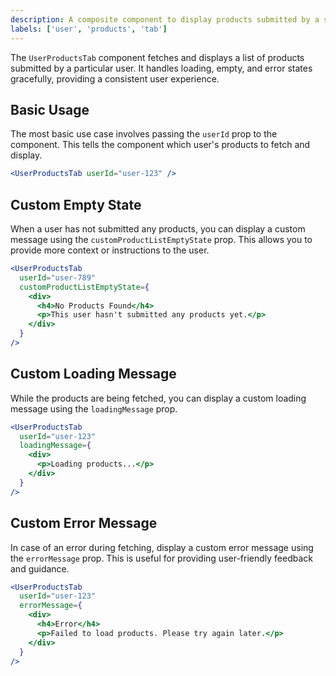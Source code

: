 ```yaml
---
description: A composite component to display products submitted by a specific user.
labels: ['user', 'products', 'tab']
---
```


The `UserProductsTab` component fetches and displays a list of products submitted by a particular user. It handles loading, empty, and error states gracefully, providing a consistent user experience.

## Basic Usage

The most basic use case involves passing the `userId` prop to the component. This tells the component which user's products to fetch and display.

```jsx
<UserProductsTab userId="user-123" />
```
## Custom Empty State
When a user has not submitted any products, you can display a custom message using the `customProductListEmptyState` prop. This allows you to provide more context or instructions to the user.
```jsx
<UserProductsTab
  userId="user-789"
  customProductListEmptyState={
    <div>
      <h4>No Products Found</h4>
      <p>This user hasn't submitted any products yet.</p>
    </div>
  }
/>
```
## Custom Loading Message
While the products are being fetched, you can display a custom loading message using the `loadingMessage` prop.
```jsx
<UserProductsTab
  userId="user-123"
  loadingMessage={
    <div>
      <p>Loading products...</p>
    </div>
  }
/>
```
## Custom Error Message
In case of an error during fetching, display a custom error message using the `errorMessage` prop. This is useful for providing user-friendly feedback and guidance.
```jsx
<UserProductsTab
  userId="user-123"
  errorMessage={
    <div>
      <h4>Error</h4>
      <p>Failed to load products. Please try again later.</p>
    </div>
  }
/>